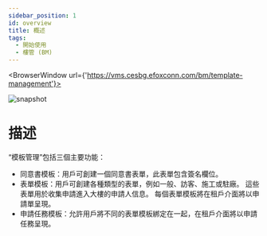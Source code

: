 ---
sidebar_position: 1
id: overview
title: 概述
tags:
  - 開始使用
  - 樓管 (BM)
---


<BrowserWindow url={'https://vms.cesbg.efoxconn.com/bm/template-management'}>

![snapshot](../../assets/bm/bm-template-management-zh-hant.png)

</BrowserWindow>

# 描述

“模板管理”包括三個主要功能：

- 同意書模板：用戶可創建一個同意書表單，此表單包含簽名欄位。
- 表單模板：用戶可創建各種類型的表單，例如一般、訪客、施工或駐廠。 這些表單用於收集申請進入大樓的申請人信息。 每個表單模板將在租戶介面將以申請單呈現。
- 申請任務模板：允許用戶將不同的表單模板綁定在一起，在租戶介面將以申請任務呈現。

